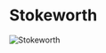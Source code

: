 

# Stokeworth

<Image
  src="https://cdn.sanity.io/images/1as7cn02/production/07bc7fd1aa3dbebe91a082ee64e1fc28281ade62-1858x1057.png?w=976&h=350&fit=crop&crop=center&auto=format"
  alt="Stokeworth"
  width={976}
  height={350}
/>

<ProjectDetails
  region="Crownlands"
  house="House Stokeworth"
  type="Castle"
  status="Completed"
  warp="/warp stokeworth"
  projectLead="Veggie"
  dateStarted="March 26, 2016"
  dateCompleted="March 26, 2016"
/>
